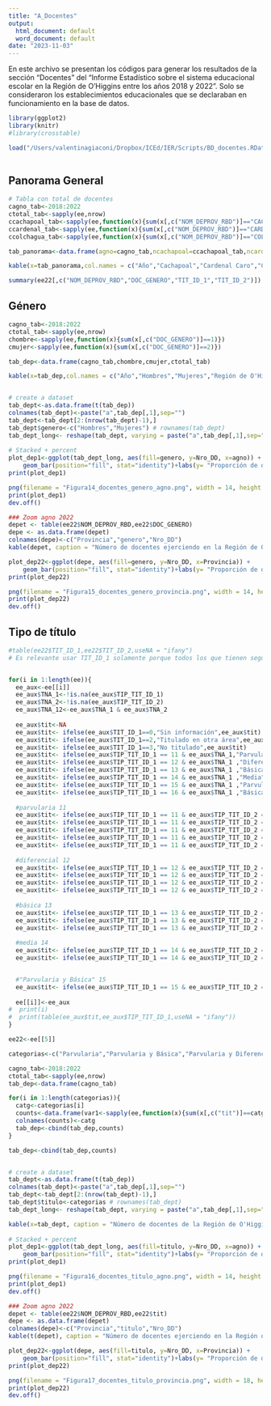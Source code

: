 ```yaml
---
title: "A_Docentes"
output:
  html_document: default
  word_document: default
date: "2023-11-03"
---
```


En este archivo se presentan los códigos para generar los resultados de la sección "Docentes" del "Informe Estadístico sobre el sistema educacional escolar en la Región de O'Higgins entre los años 2018 y 2022". Solo se consideraron los establecimientos educacionales que se declaraban en funcionamiento en la base de datos. 


```r
library(ggplot2)
library(knitr)
#library(crosstable)

load("/Users/valentinagiaconi/Dropbox/ICEd/IER/Scripts/BD_docentes.RData")
  
```


## Panorama General

```r
# Tabla con total de docentes
cagno_tab<-2018:2022
ctotal_tab<-sapply(ee,nrow)
ccachapoal_tab<-sapply(ee,function(x){sum(x[,c("NOM_DEPROV_RBD")]=="CACHAPOAL")})
ccardenal_tab<-sapply(ee,function(x){sum(x[,c("NOM_DEPROV_RBD")]=="CARDENAL CARO")})
ccolchagua_tab<-sapply(ee,function(x){sum(x[,c("NOM_DEPROV_RBD")]=="COLCHAGUA")})

tab_panorama<-data.frame(agno=cagno_tab,ncachapoal=ccachapoal_tab,ncardenal=ccardenal_tab,ncolchagua=ccolchagua_tab,total=ctotal_tab)

kable(x=tab_panorama,col.names = c("Año","Cachapoal","Cardenal Caro","Colchagua","Región de O'Higgins"), caption = "Número de docentes ejerciendo en establecimientos de la región y de cada provincia de la Región de O'Higgins")

summary(ee22[,c("NOM_DEPROV_RBD","DOC_GENERO","TIT_ID_1","TIT_ID_2")])

```

## Género

```r
cagno_tab<-2018:2022
ctotal_tab<-sapply(ee,nrow)
chombre<-sapply(ee,function(x){sum(x[,c("DOC_GENERO")]==1)})
cmujer<-sapply(ee,function(x){sum(x[,c("DOC_GENERO")]==2)})

tab_dep<-data.frame(cagno_tab,chombre,cmujer,ctotal_tab)

kable(x=tab_dep,col.names = c("Año","Hombres","Mujeres","Región de O'Higgins"), caption = "Número de docentes de la Región de O'Higgins por género")


# create a dataset
tab_dept<-as.data.frame(t(tab_dep))
colnames(tab_dept)<-paste("a",tab_dep[,1],sep="")
tab_dept<-tab_dept[2:(nrow(tab_dept)-1),]
tab_dept$genero<-c("Hombres","Mujeres") # rownames(tab_dept)
tab_dept_long<- reshape(tab_dept, varying = paste("a",tab_dep[,1],sep=""),v.names = "Nro_DD", timevar = "agno",times=tab_dep[,1],direction = "long")
  
# Stacked + percent
plot_dep1<-ggplot(tab_dept_long, aes(fill=genero, y=Nro_DD, x=agno)) + 
    geom_bar(position="fill", stat="identity")+labs(y= "Proporción de docentes", x = "Año",fill = "Género")
print(plot_dep1)

png(filename = "Figura14_docentes_genero_agno.png", width = 14, height = 10, units="cm", res=300)
print(plot_dep1)
dev.off()

### Zoom agno 2022
depet <- table(ee22$NOM_DEPROV_RBD,ee22$DOC_GENERO)
depe <- as.data.frame(depet)
colnames(depe)<-c("Provincia","genero","Nro_DD")
kable(depet, caption = "Número de docentes ejerciendo en la Región de O'Higgins por provincia y género durante el año 2022.")

plot_dep22<-ggplot(depe, aes(fill=genero, y=Nro_DD, x=Provincia)) + 
    geom_bar(position="fill", stat="identity")+labs(y= "Proporción de docentes", x = "Provincia",fill = "Género")
print(plot_dep22)

png(filename = "Figura15_docentes_genero_provincia.png", width = 14, height = 10, units="cm", res=300)
print(plot_dep22)
dev.off()


```

## Tipo de título

```r

#table(ee22$TIT_ID_1,ee22$TIT_ID_2,useNA = "ifany")
# Es relevante usar TIT_ID_1 solamente porque todos los que tienen segundo título estan bien clasificados, a raiz de la tabla es evidente que TIT_ID_1 es el principal


for(i in 1:length(ee)){
  ee_aux<-ee[[i]]
  ee_aux$TNA_1<-!is.na(ee_aux$TIP_TIT_ID_1)
  ee_aux$TNA_2<-!is.na(ee_aux$TIP_TIT_ID_2)
  ee_aux$TNA_12<-ee_aux$TNA_1 & ee_aux$TNA_2
  
  ee_aux$tit<-NA
  ee_aux$tit<- ifelse(ee_aux$TIT_ID_1==0,"Sin información",ee_aux$tit)
  ee_aux$tit<- ifelse(ee_aux$TIT_ID_1==2,"Titulado en otra área",ee_aux$tit)
  ee_aux$tit<- ifelse(ee_aux$TIT_ID_1==3,"No titulado",ee_aux$tit)
  ee_aux$tit<- ifelse(ee_aux$TIP_TIT_ID_1 == 11 & ee_aux$TNA_1,"Parvularia",ee_aux$tit)
  ee_aux$tit<- ifelse(ee_aux$TIP_TIT_ID_1 == 12 & ee_aux$TNA_1 ,"Diferencial",ee_aux$tit)
  ee_aux$tit<- ifelse(ee_aux$TIP_TIT_ID_1 == 13 & ee_aux$TNA_1 ,"Básica",ee_aux$tit)
  ee_aux$tit<- ifelse(ee_aux$TIP_TIT_ID_1 == 14 & ee_aux$TNA_1 ,"Media",ee_aux$tit)
  ee_aux$tit<- ifelse(ee_aux$TIP_TIT_ID_1 == 15 & ee_aux$TNA_1 ,"Parvularia y Básica",ee_aux$tit)
  ee_aux$tit<- ifelse(ee_aux$TIP_TIT_ID_1 == 16 & ee_aux$TNA_1 ,"Básica y Media",ee_aux$tit)
  
  #parvularia 11
  ee_aux$tit<- ifelse(ee_aux$TIP_TIT_ID_1 == 11 & ee_aux$TIP_TIT_ID_2 == 12 & ee_aux$TNA_12,"Parvularia y Diferencial",ee_aux$tit)
  ee_aux$tit<- ifelse(ee_aux$TIP_TIT_ID_1 == 11 & ee_aux$TIP_TIT_ID_2 == 13 & ee_aux$TNA_12,"Parvularia y Básica",ee_aux$tit)
  ee_aux$tit<- ifelse(ee_aux$TIP_TIT_ID_1 == 11 & ee_aux$TIP_TIT_ID_2 == 14 & ee_aux$TNA_12,"Parvularia y Media",ee_aux$tit)
  ee_aux$tit<- ifelse(ee_aux$TIP_TIT_ID_1 == 11 & ee_aux$TIP_TIT_ID_2 == 15 & ee_aux$TNA_12,"Parvularia y Básica",ee_aux$tit)
  ee_aux$tit<- ifelse(ee_aux$TIP_TIT_ID_1 == 11 & ee_aux$TIP_TIT_ID_2 == 16 & ee_aux$TNA_12,"Parvularia, Básica y Media",ee_aux$tit)
      
  #diferencial 12
  ee_aux$tit<- ifelse(ee_aux$TIP_TIT_ID_1 == 12 & ee_aux$TIP_TIT_ID_2 == 13 & ee_aux$TNA_12,"Diferencial y Básica",ee_aux$tit)
  ee_aux$tit<- ifelse(ee_aux$TIP_TIT_ID_1 == 12 & ee_aux$TIP_TIT_ID_2 == 14 & ee_aux$TNA_12,"Diferencial y Media",ee_aux$tit)
  ee_aux$tit<- ifelse(ee_aux$TIP_TIT_ID_1 == 12 & ee_aux$TIP_TIT_ID_2 == 15 & ee_aux$TNA_12,"Diferencial, Parvularia y Básica",ee_aux$tit)
  ee_aux$tit<- ifelse(ee_aux$TIP_TIT_ID_1 == 12 & ee_aux$TIP_TIT_ID_2 == 16 & ee_aux$TNA_12,"Diferencial, Básica y Media",ee_aux$tit)
  
  #básica 13
  ee_aux$tit<- ifelse(ee_aux$TIP_TIT_ID_1 == 13 & ee_aux$TIP_TIT_ID_2 ==14 & ee_aux$TNA_12 ,"Básica y Media",ee_aux$tit)
  ee_aux$tit<- ifelse(ee_aux$TIP_TIT_ID_1 == 13 & ee_aux$TIP_TIT_ID_2 ==15 & ee_aux$TNA_12 ,"Parvularia y Básica",ee_aux$tit)
  ee_aux$tit<- ifelse(ee_aux$TIP_TIT_ID_1 == 13 & ee_aux$TIP_TIT_ID_2 ==16 & ee_aux$TNA_12 ,"Básica y Media",ee_aux$tit)
  
  #media 14
  ee_aux$tit<- ifelse(ee_aux$TIP_TIT_ID_1 == 14 & ee_aux$TIP_TIT_ID_2 ==15 & ee_aux$TNA_12 ,"Parvularia, Básica y Media",ee_aux$tit)
  ee_aux$tit<- ifelse(ee_aux$TIP_TIT_ID_1 == 14 & ee_aux$TIP_TIT_ID_2 ==16 & ee_aux$TNA_12 ,"Básica y Media",ee_aux$tit)


  #"Parvularia y Básica" 15
  ee_aux$tit<- ifelse(ee_aux$TIP_TIT_ID_1 == 15 & ee_aux$TIP_TIT_ID_2 ==16 & ee_aux$TNA_12 ,"Parvularia, Básica y Media",ee_aux$tit)
  
  ee[[i]]<-ee_aux
#  print(i)
#  print(table(ee_aux$tit,ee_aux$TIP_TIT_ID_1,useNA = "ifany"))
}

ee22<-ee[[5]]
```

```r
categorias<-c("Parvularia","Parvularia y Básica","Parvularia y Diferencial","Diferencial, Parvularia y Básica","Básica","Básica y Media","Diferencial","Diferencial y Básica","Diferencial y Media","Diferencial, Básica y Media","Media","Titulado en otra área","No titulado","Sin información")

cagno_tab<-2018:2022
ctotal_tab<-sapply(ee,nrow)
tab_dep<-data.frame(cagno_tab)

for(i in 1:length(categorias)){
  catg<-categorias[i]
  counts<-data.frame(var1<-sapply(ee,function(x){sum(x[,c("tit")]==catg)}))
  colnames(counts)<-catg
  tab_dep<-cbind(tab_dep,counts)
}

tab_dep<-cbind(tab_dep,counts)


# create a dataset
tab_dept<-as.data.frame(t(tab_dep))
colnames(tab_dept)<-paste("a",tab_dep[,1],sep="")
tab_dept<-tab_dept[2:(nrow(tab_dept)-1),]
tab_dept$titulo<-categorias # rownames(tab_dept)
tab_dept_long<- reshape(tab_dept, varying = paste("a",tab_dep[,1],sep=""),v.names = "Nro_DD", timevar = "agno",times=tab_dep[,1],direction = "long")

kable(x=tab_dept, caption = "Número de docentes de la Región de O'Higgins por tipo de título en relación al nivel educacional donde se pueden desempeñar")
  
# Stacked + percent
plot_dep1<-ggplot(tab_dept_long, aes(fill=titulo, y=Nro_DD, x=agno)) + 
    geom_bar(position="fill", stat="identity")+labs(y= "Proporción de docentes", x = "Año",fill = "Título(s)")
print(plot_dep1)

png(filename = "Figura16_docentes_titulo_agno.png", width = 14, height = 10, units="cm", res=300)
print(plot_dep1)
dev.off()

### Zoom agno 2022
depet <- table(ee22$NOM_DEPROV_RBD,ee22$tit)
depe <- as.data.frame(depet)
colnames(depe)<-c("Provincia","titulo","Nro_DD")
kable(t(depet), caption = "Número de docentes ejerciendo en la Región de O'Higgins por tipo de título durante el año 2022.")

plot_dep22<-ggplot(depe, aes(fill=titulo, y=Nro_DD, x=Provincia)) + 
    geom_bar(position="fill", stat="identity")+labs(y= "Proporción de docentes", x = "Provincia",fill = "Título")
print(plot_dep22)

png(filename = "Figura17_docentes_titulo_provincia.png", width = 18, height = 10, units="cm", res=300)
print(plot_dep22)
dev.off()


```
